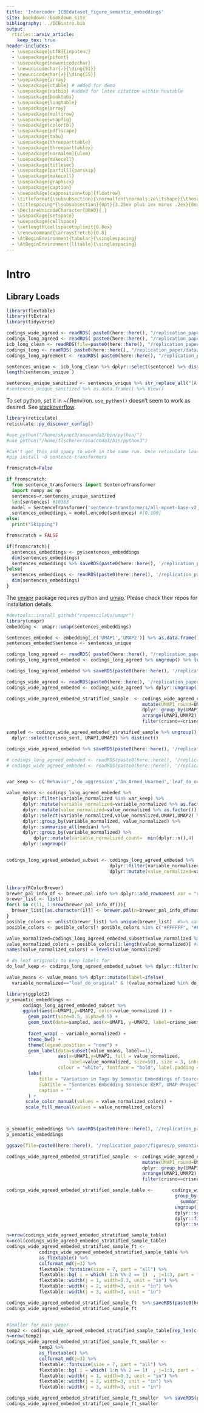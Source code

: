 ```yaml
---
title: 'Intercoder ICBEdataset_figure_semantic_embeddings'
site: bookdown::bookdown_site
bibliography: ../ICBintro.bib
output: 
  rticles::arxiv_article:
    keep_tex: true
header-includes:
  - \usepackage[utf8]{inputenc}
  - \usepackage{pifont}
  - \usepackage{newunicodechar}
  - \newunicodechar{✓}{\ding{51}}
  - \newunicodechar{✗}{\ding{55}}
  - \usepackage{array}
  - \usepackage{ctable} # added for demo
  - \usepackage{natbib} #added for latex citation within huxtable
  - \usepackage{booktabs}
  - \usepackage{longtable}
  - \usepackage{array}
  - \usepackage{multirow}
  - \usepackage{wrapfig}
  - \usepackage{colortbl}
  - \usepackage{pdflscape}
  - \usepackage{tabu}
  - \usepackage{threeparttable}
  - \usepackage{threeparttablex}
  - \usepackage[normalem]{ulem}
  - \usepackage{makecell}
  - \usepackage{titlesec}
  - \usepackage[parfill]{parskip}
  - \usepackage{makecell}
  - \usepackage{graphicx}
  - \usepackage{caption}
  - \usepackage[capposition=top]{floatrow}
  - \titleformat{\subsubsection}{\normalfont\normalsize\itshape}{\thesubsubsection}{1em}{}
  - \titlespacing*{\subsubsection}{0pt}{3.25ex plus 1ex minus .2ex}{0ex plus .2ex}
  - \DeclareUnicodeCharacter{00A0}{ }
  - \usepackage{setspace}
  - \usepackage{cellspace}
  - \setlength\cellspacetoplimit{0.8ex}
  - \renewcommand{\arraystretch}{0.8}
  - \AtBeginEnvironment{tabular}{\singlespacing}
  - \AtBeginEnvironment{lltable}{\singlespacing}
---
```



# Intro

## Library Loads


```r

library(flextable)
library(ftExtra)
library(tidyverse)

```

```r

codings_wide_agreed <- readRDS( paste0(here::here(), "/replication_paper/data/in/codings_wide_agreed.Rds")) 
codings_long_agreed <- readRDS( paste0(here::here(), "/replication_paper/data/in/codings_long_agreed.Rds")) 
icb_long_clean <- readRDS(file=paste0(here::here(), "/replication_paper/data/in/icb_long_clean.Rds")) 
codings_long <- readRDS( paste0(here::here(), "/replication_paper/data/in/codings_long.Rds")) 
codings_long_agreement <- readRDS( paste0(here::here(), "/replication_paper/data/in/codings_long_agreement.Rds")) 

```



```r

sentences_unique <- icb_long_clean %>% dplyr::select(sentence) %>% distinct() %>% pull(sentence) %>% unique() %>% na.omit()
length(sentences_unique )

sentences_unique_sanitized <- sentences_unique %>% str_replace_all("[A-Z][a-z]*","Entity")
#sentences_unique_sanitized %>% as.data.frame() %>% View()

```

To set python, set it in ~/.Renviron. `use_python()` doesn't seem to work as desired. See [stackoverflow](https://stackoverflow.com/questions/50145643/unable-to-change-python-path-in-reticulate/58743111#58743111).

```r
library(reticulate)
reticulate::py_discover_config()

#use_python("/home/skynet3/anaconda3/bin/python/")
#use_python("/home/tlscherer/anaconda3/bin/python3")

```

```python
#Can't get this and spacy to work in the same run. Once reticulate loads once it sticks with the environment that came first and I can't figure out how to switch it.
#pip install -U sentence-transformers

fromscratch=False

if fromscratch:
  from sentence_transformers import SentenceTransformer
  import numpy as np
  sentences=r.sentences_unique_sanitized
  len(sentences) #10383
  model = SentenceTransformer('sentence-transformers/all-mpnet-base-v2')
  sentences_embeddings = model.encode(sentences) #[0:100]
else:
  print("Skipping")

```

```r
fromscratch = FALSE

if(fromscratch){
  sentences_embeddings <- py$sentences_embeddings
  dim(sentences_embeddings)
  sentences_embeddings %>% saveRDS(paste0(here::here(), '/replication_paper/data/temp/sentences_embeddings.Rds'))
}else{
  sentences_embeddings <- readRDS(paste0(here::here(), '/replication_paper/data/temp/sentences_embeddings.Rds'))
  dim(sentences_embeddings)
}

```
The [umapr](https://github.com/ropensci-archive/umapr) package requires python and [umap](https://github.com/lmcinnes/umap#installing). Please check their repos for installation details.  

```r



#devtools::install_github("ropenscilabs/umapr")
library(umapr)
embedding <- umapr::umap(sentences_embeddings)

sentences_embeded <- embedding[,c('UMAP1','UMAP2')] %>% as.data.frame()
sentences_embeded$sentence <- sentences_unique

codings_long_agreed <- readRDS( paste0(here::here(), "/replication_paper/data/in/codings_long_agreed.Rds")) 
codings_long_agreed_embeded <- codings_long_agreed %>% ungroup() %>% left_join(sentences_embeded)

codings_long_agreed_embeded %>% saveRDS(paste0(here::here(), '/replication_paper/data/temp/codings_long_agreed_embeded.Rds'))

codings_wide_agreed <- readRDS(paste0(here::here(), '/replication_paper/data/in/codings_wide_agreed.Rds'))
codings_wide_agreed_embeded <- codings_wide_agreed %>% dplyr::ungroup() %>% dplyr::left_join(sentences_embeded)

codings_wide_agreed_embeded_stratified_sample  <- codings_wide_agreed_embeded %>% 
                                                  mutate(UMAP1_round=UMAP1 %>%  round(), UMAP2_round=UMAP2 %>%  round()) %>%
                                                  dplyr::group_by(UMAP1_round,UMAP2_round) %>%
                                                  arrange(UMAP1,UMAP2) %>%
                                                  filter(crisno==crisno[1], sentence_number_int_aligned==sentence_number_int_aligned[1] )

sampled <- codings_wide_agreed_embeded_stratified_sample %>% ungroup() %>% mutate(crisno_sent=paste0(crisno,'.',sentence_number_int_aligned)) %>%
  dplyr::select(crisno_sent, UMAP1,UMAP2) %>% distinct()

codings_wide_agreed_embeded %>% saveRDS(paste0(here::here(), '/replication_paper/data/temp/codings_wide_agreed_embeded.Rds'))

```


```r
# codings_long_agreed_embeded <- readRDS(paste0(here::here(), '/replication_paper/data/temp/codings_long_agreed_embeded.Rds'))
# codings_wide_agreed_embeded <- readRDS(paste0(here::here(), '/replication_paper/data/temp/codings_wide_agreed_embeded.Rds'))


var_keep <- c('Behavior','do_aggression','Do_Armed_Unarmed','leaf_do_original') %>% tolower() #'Event_Any',

value_means <- codings_long_agreed_embeded %>%
      dplyr::filter(variable_normalized %in% var_keep) %>% 
      dplyr::mutate(variable_normalized=variable_normalized %>% as.factor()) %>%
      dplyr::mutate(value_normalized=value_normalized %>% as.factor()) %>%
      dplyr::select(variable_normalized,value_normalized,UMAP1,UMAP2) %>%
      dplyr::group_by(variable_normalized, value_normalized) %>% 
      dplyr::summarise_all(median) %>%
      dplyr::group_by(variable_normalized) %>%
          dplyr::mutate(variable_normalized_count=  min(dplyr::n(),4)  ) %>%
      dplyr::ungroup()


codings_long_agreed_embeded_subset <- codings_long_agreed_embeded %>%
                                      dplyr::filter(variable_normalized %in% var_keep) %>%
                                      dplyr::mutate(value_normalized=value_normalized %>% as.factor()) 


library(RColorBrewer)
brewer_pal_info_df <- brewer.pal.info %>% dplyr::add_rownames( var = "rowname") %>% dplyr::arrange()
brewer_list <- list() 
for(i in c(11, 1:nrow(brewer_pal_info_df))){
  brewer_list[[as.character(i)]] <- brewer.pal(n=brewer_pal_info_df$maxcolors[i], brewer_pal_info_df$rowname[i])
}
posible_colors <- unlist(brewer_list) %>% unique(brewer_list)  #%>% sample()
posible_colors <- posible_colors[! posible_colors %in% c("#FFFFFF", "#FFFF99", "#E6F598", "#E0E0E0")] # drop white

value_normalized=codings_long_agreed_embeded_subset$value_normalized %>% unique() %>% as.factor()
value_normalized_colors = posible_colors[1:length(value_normalized)] #ok so pick a brewer pallet with lots of values and then assign it to specific values
names(value_normalized_colors) = levels(value_normalized)

# do leaf originals to keep labels for
do_leaf_keep <- codings_long_agreed_embeded_subset %>% dplyr::filter(variable_normalized=="leaf_do_original") %>% dplyr::count(value_normalized) %>% arrange(desc(n)) %>% dplyr::slice_head(n=10) 

value_means <- value_means %>% dplyr::mutate(label=ifelse(
  variable_normalized=="leaf_do_original" & !(value_normalized %in% do_leaf_keep$value_normalized), 0, 1))

library(ggplot2)
p_semantic_embeddings <-
      codings_long_agreed_embeded_subset %>%
      ggplot(aes(x=UMAP1,y=UMAP2, color=value_normalized )) +
        geom_point(size=0.5, alpha=0.5) + 
        geom_text(data=sampled, aes(x=UMAP1, y=UMAP2, label=crisno_sent), color='black',size=1.5) + 
    
        facet_wrap( ~ variable_normalized) + 
        theme_bw() +
        theme(legend.position = "none") + 
        geom_label(data=subset(value_means, label==1),
                   aes(x=UMAP1,y=UMAP2, fill = value_normalized, 
                       label=value_normalized, size=50), size = 3, inherit.aes=F, # #variable_normalized_count
                   colour = "white", fontface = "bold", label.padding = unit(0.1, "lines")) + 
        labs(
            title = "Variation in Tags by Semantic Embeddings of Source Sentences",
            subtitle = "Sentences Embedding Sentence-BERT, UMAP Projection ",
            caption = ""
        ) +
       scale_color_manual(values = value_normalized_colors) +
       scale_fill_manual(values = value_normalized_colors)



p_semantic_embeddings %>% saveRDS(paste0(here::here(), '/replication_paper/figures/p_semantic_embeddings.Rds'))
p_semantic_embeddings

ggsave(file=paste0(here::here(), '/replication_paper/figures/p_semantic_embeddings.png'), plot = p_semantic_embeddings, width=8, height=8)

```



```r

codings_wide_agreed_embeded_stratified_sample  <- codings_wide_agreed_embeded %>% 
                                                  mutate(UMAP1_round=UMAP1 %>%  round(), UMAP2_round=UMAP2 %>%  round()) %>%
                                                  dplyr::group_by(UMAP1_round,UMAP2_round) %>%
                                                  arrange(UMAP1,UMAP2) %>%
                                                  filter(crisno==crisno[1], sentence_number_int_aligned==sentence_number_int_aligned[1] )

```


```r

codings_wide_agreed_embeded_stratified_sample_table <-       codings_wide_agreed_embeded_stratified_sample %>%
                                                              group_by(crisno, sentence_number_int_aligned, crisno_sent, sentence) %>%
                                                                summarize(codings_sentence = paste(codings_sentence, collapse="\n")) %>%
                                                              ungroup() %>%
                                                              dplyr::select(crisno_sent, sentence, codings_sentence)  %>%
                                                              dplyr::filter(codings_sentence!="No events.") %>%
                                                              dplyr::select(id=crisno_sent, sentence, codings_sentence)

n=nrow(codings_wide_agreed_embeded_stratified_sample_table)
k=ncol(codings_wide_agreed_embeded_stratified_sample_table)
codings_wide_agreed_embeded_stratified_sample_ft <- 
            codings_wide_agreed_embeded_stratified_sample_table %>%
            as_flextable() %>%
            colformat_md(j=3) %>% 
            flextable::fontsize(size = 7, part = "all") %>%
            flextable::bg( i = which( 1:n %% 2 == 1)  , j=1:3, part = "body", bg = "#EFEFEF") %>%
            flextable::width(j = 1, width=0.3, unit = "in") %>%
            flextable::width(j = 2, width=3, unit = "in") %>%
            flextable::width(j = 3, width=3, unit = "in")

codings_wide_agreed_embeded_stratified_sample_ft  %>% saveRDS(paste0(here::here(), '/replication_paper/tables/codings_wide_agreed_embeded_stratified_sample_ft.Rds'))
codings_wide_agreed_embeded_stratified_sample_ft


#Smaller for main paper
temp2 <- codings_wide_agreed_embeded_stratified_sample_table[rep_len(c(T,F,F),length.out=nrow(codings_wide_agreed_embeded_stratified_sample_table)),] 
n=nrow(temp2)
codings_wide_agreed_embeded_stratified_sample_ft_smaller <- 
            temp2 %>%
            as_flextable() %>%
            colformat_md(j=3) %>% 
            flextable::fontsize(size = 7, part = "all") %>%
            flextable::bg( i = which( 1:n %% 2 == 1)  , j=1:3, part = "body", bg = "#EFEFEF") %>%
            flextable::width(j = 1, width=0.3, unit = "in") %>%
            flextable::width(j = 2, width=3, unit = "in") %>%
            flextable::width(j = 3, width=3, unit = "in")

codings_wide_agreed_embeded_stratified_sample_ft_smaller  %>% saveRDS(paste0(here::here(), '/replication_paper/tables/codings_wide_agreed_embeded_stratified_sample_ft_smaller.Rds'))
codings_wide_agreed_embeded_stratified_sample_ft_smaller


```

